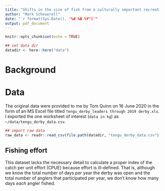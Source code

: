 ```yaml
---
title: "Shifts in the size of fish from a culturally important recreational fishery"
author: "Mark Scheuerell"
date: "`r format(Sys.Date(), "%d %B %Y")`"
output: pdf_document
---
```


```r
knitr::opts_chunk$set(echo = TRUE)

## set data dir
datadir <- here::here("data")
```

# Background


# Data

The original data were provided to me by Tom Quinn on 16 June 2020 in the form of an MS Excel file titled `Tengu_derby_leaders through 2019 derby.xls`. I exported the one worksheet of interest (`data in kg`) as `~/data/tengu_derby_data.csv`.

```r
## import raw data
raw_data <- readr::read_csv(file.path(datadir, "tengu_derby_data.csv"))
```

## Fishing effort

This dataset lacks the necessary detail to calculate a proper index of the catch per unit effort (CPUE) because effort is ill-defined. That is, although we know the total number of days per year the derby was open and the total number of anglers that participated per year, we don't know how many days *each* angler fished.




